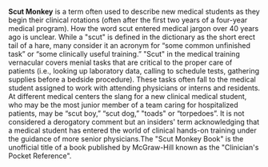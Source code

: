 {{wikify-date|May 2006}}
'''Scut Monkey''' is a term often used to describe new medical students as they begin their clinical rotations (often after the first two years of a four-year medical program).  How the word scut entered medical jargon over 40 years ago is unclear. While a "scut" is defined in the dictionary as the short erect tail of a hare, many consider it an acronym for “some common unfinished task” or “some clinically useful training.” "Scut" in the medical training vernacular covers menial tasks that are critical to the proper care of patients (i.e., looking up laboratory data, calling to schedule tests, gathering supplies before a bedside procedure). These tasks often fall to the medical student assigned to work with attending physicians or interns and residents. At different medical centers the slang for a new clinical medical student, who may be the most junior member of a team caring for hospitalized patients, may be “scut boy,” “scut dog,” "toads" or “torpedoes”. It is not considered a derogatory comment but an insiders' term acknowledging that a medical student has entered the world of clinical hands-on training under the guidance of more senior physicians.The "Scut Monkey Book" is the unofficial title of a book published by McGraw-Hill known as the "Clinician's Pocket Reference".